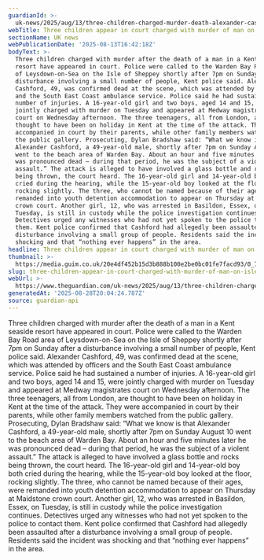 ```yaml
---
guardianId: >-
  uk-news/2025/aug/13/three-children-charged-murder-death-alexander-cashford-isle-of-sheppey-kent
webTitle: Three children appear in court charged with murder of man on Isle of Sheppey
sectionName: UK news
webPublicationDate: '2025-08-13T16:42:18Z'
bodyText: >-
  Three children charged with murder after the death of a man in a Kent seaside
  resort have appeared in court. Police were called to the Warden Bay Road area
  of Leysdown-on-Sea on the Isle of Sheppey shortly after 7pm on Sunday after a
  disturbance involving a small number of people, Kent police said. Alexander
  Cashford, 49, was confirmed dead at the scene, which was attended by officers
  and the South East Coast ambulance service. Police said he had sustained a
  number of injuries. A 16-year-old girl and two boys, aged 14 and 15, were
  jointly charged with murder on Tuesday and appeared at Medway magistrates
  court on Wednesday afternoon. The three teenagers, all from London, are
  thought to have been on holiday in Kent at the time of the attack. They were
  accompanied in court by their parents, while other family members watched from
  the public gallery. Prosecuting, Dylan Bradshaw said: “What we know is that
  Alexander Cashford, a 49-year-old male, shortly after 7pm on Sunday August 10
  went to the beach area of Warden Bay. About an hour and five minutes later he
  was pronounced dead – during that period, he was the subject of a violent
  assault.” The attack is alleged to have involved a glass bottle and rocks
  being thrown, the court heard. The 16-year-old girl and 14-year-old boy both
  cried during the hearing, while the 15-year-old boy looked at the floor,
  rocking slightly. The three, who cannot be named because of their ages, were
  remanded into youth detention accommodation to appear on Thursday at Maidstone
  crown court. Another girl, 12, who was arrested in Basildon, Essex, on
  Tuesday, is still in custody while the police investigation continues.
  Detectives urged any witnesses who had not yet spoken to the police to contact
  them. Kent police confirmed that Cashford had allegedly been assaulted after a
  disturbance involving a small group of people. Residents said the incident was
  shocking and that “nothing ever happens” in the area.
headline: Three children appear in court charged with murder of man on Isle of Sheppey
thumbnail: >-
  https://media.guim.co.uk/20e4df452b15d3b888b100e2be0bc01fe7facd93/0_76_1095_876/500.jpg
slug: three-children-appear-in-court-charged-with-murder-of-man-on-isle-of-sheppey
webUrl: >-
  https://www.theguardian.com/uk-news/2025/aug/13/three-children-charged-murder-death-alexander-cashford-isle-of-sheppey-kent
generatedAt: '2025-08-28T20:04:24.787Z'
source: guardian-api
---
```

Three children charged with murder after the death of a man in a Kent seaside resort have appeared in court. Police were called to the Warden Bay Road area of Leysdown-on-Sea on the Isle of Sheppey shortly after 7pm on Sunday after a disturbance involving a small number of people, Kent police said. Alexander Cashford, 49, was confirmed dead at the scene, which was attended by officers and the South East Coast ambulance service. Police said he had sustained a number of injuries. A 16-year-old girl and two boys, aged 14 and 15, were jointly charged with murder on Tuesday and appeared at Medway magistrates court on Wednesday afternoon. The three teenagers, all from London, are thought to have been on holiday in Kent at the time of the attack. They were accompanied in court by their parents, while other family members watched from the public gallery. Prosecuting, Dylan Bradshaw said: “What we know is that Alexander Cashford, a 49-year-old male, shortly after 7pm on Sunday August 10 went to the beach area of Warden Bay. About an hour and five minutes later he was pronounced dead – during that period, he was the subject of a violent assault.” The attack is alleged to have involved a glass bottle and rocks being thrown, the court heard. The 16-year-old girl and 14-year-old boy both cried during the hearing, while the 15-year-old boy looked at the floor, rocking slightly. The three, who cannot be named because of their ages, were remanded into youth detention accommodation to appear on Thursday at Maidstone crown court. Another girl, 12, who was arrested in Basildon, Essex, on Tuesday, is still in custody while the police investigation continues. Detectives urged any witnesses who had not yet spoken to the police to contact them. Kent police confirmed that Cashford had allegedly been assaulted after a disturbance involving a small group of people. Residents said the incident was shocking and that “nothing ever happens” in the area.
